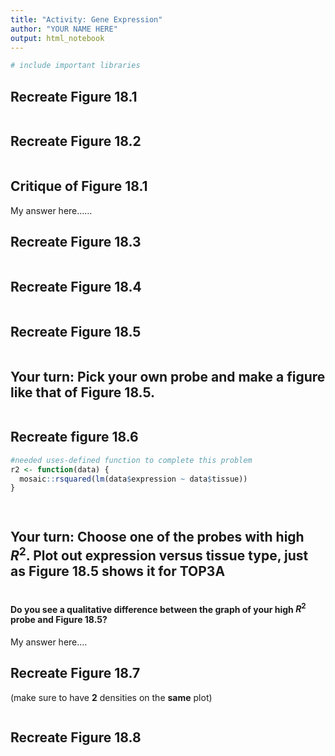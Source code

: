 ```yaml
---
title: "Activity: Gene Expression"
author: "YOUR NAME HERE"
output: html_notebook
---
```


```r
# include important libraries 

```



## Recreate Figure 18.1 

```r


```


##  Recreate Figure 18.2

```r


```


## Critique of Figure 18.1

My answer here...... 


## Recreate Figure 18.3

```r


```

##  Recreate Figure 18.4

```r


```

##  Recreate Figure 18.5

```r


```


## Your turn: Pick your own probe and make a figure like that of Figure 18.5.

```r


```

## Recreate figure 18.6 

```r
#needed uses-defined function to complete this problem 
r2 <- function(data) {
  mosaic::rsquared(lm(data$expression ~ data$tissue))
}




```

## Your turn: Choose one of the probes with high $R^2$. Plot out expression versus tissue type, just as Figure 18.5 shows it for TOP3A

```r


```


#### Do you see a qualitative difference between the graph of your high $R^2$ probe and Figure 18.5?

My answer here.... 


## Recreate Figure 18.7 

(make sure to have **2** densities on the **same** plot)

```r



```

## Recreate Figure 18.8


```r



```



